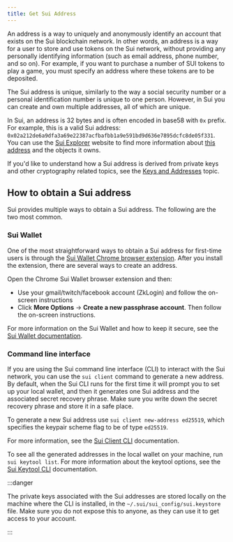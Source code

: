 ```yaml
---
title: Get Sui Address
---
```


An address is a way to uniquely and anonymously identify an account that exists on the Sui blockchain network. In other words, an address is a way for a user to store and use tokens on the Sui network, without providing any personally identifying information (such as email address, phone number, and so on). For example, if you want to purchase a number of SUI tokens to play a game, you must specify an address where these tokens are to be deposited.

The Sui address is unique, similarly to the way a social security number or a personal identification number is unique to one person. However, in Sui you can create and own multiple addresses, all of which are unique. 

In Sui, an address is 32 bytes and is often encoded in base58 with `0x` prefix. For example, this is a valid Sui address: `0x02a212de6a9dfa3a69e22387acfbafbb1a9e591bd9d636e7895dcfc8de05f331`. You can use the [Sui Explorer](https://suiexplorer.com/) website to find more information about [this address](https://suiexplorer.com/address/0x02a212de6a9dfa3a69e22387acfbafbb1a9e591bd9d636e7895dcfc8de05f331) and the objects it owns.

If you'd like to understand how a Sui address is derived from private keys and other cryptography related topics, see the [Keys and Addresses](/concepts/cryptography/transaction-auth/keys-addresses.mdx) topic.


## How to obtain a Sui address

Sui provides multiple ways to obtain a Sui address. The following are the two most common. 

### Sui Wallet

One of the most straightforward ways to obtain a Sui address for first-time users is through the [Sui Wallet Chrome browser extension](https://chrome.google.com/webstore/detail/sui-wallet/opcgpfmipidbgpenhmajoajpbobppdil). After you install the extension, there are several ways to create an address. 

Open the Chrome Sui Wallet browser extension and then:
- Use your gmail/twitch/facebook account (ZkLogin) and follow the on-screen instructions
- Click **More Options** → **Create a new passphrase account**. Then follow the on-screen instructions. 

For more information on the Sui Wallet and how to keep it secure, see the [Sui Wallet documentation](https://mysten-docs-site.vercel.app/wallet). 

### Command line interface

If you are using the Sui command line interface (CLI) to interact with the Sui network, you can use the `sui client` command to generate a new address. By default, when the Sui CLI runs for the first time it will prompt you to set up your local wallet, and then it generates one Sui address and the associated secret recovery phrase. Make sure you write down the secret recovery phrase and store it in a safe place. 


To generate a new Sui address use `sui client new-address ed25519`, which specifies the keypair scheme flag to be of type `ed25519`.

For more information, see the [Sui Client CLI](../../../references/cli/client.mdx) documentation.

To see all the generated addresses in the local wallet on your machine, run `sui keytool list`. For more information about the keytool options, see the [Sui Keytool CLI](../../../references/cli/keytool.mdx) documentation.

:::danger

The private keys associated with the Sui addresses are stored locally on the machine where the CLI is installed, in the `~/.sui/sui_config/sui.keystore` file. Make sure you do not expose this to anyone, as they can use it to get access to your account.

:::
